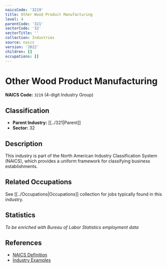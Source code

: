 ```yaml
---
naicsCode: '3219'
title: Other Wood Product Manufacturing
level: 4
parentCode: '321'
sectorCode: '32'
sectorTitle: ''
collection: Industries
source: naics
version: '2022'
children: []
occupations: []
---
```

# Other Wood Product Manufacturing

**NAICS Code:** `3219` (4-digit Industry Group)

## Classification

- **Parent Industry:** [[../321|Parent]]
- **Sector:** 32

## Description

This industry is part of the North American Industry Classification System (NAICS), which provides a uniform framework for classifying business establishments.

## Related Occupations

See [[../Occupations|Occupations]] collection for jobs typically found in this industry.

## Statistics

*To be enriched with Bureau of Labor Statistics employment data*

## References

- [NAICS Definition](https://www.census.gov/naics/)
- [Industry Examples](https://www.census.gov/naics/2022NAICS/)
